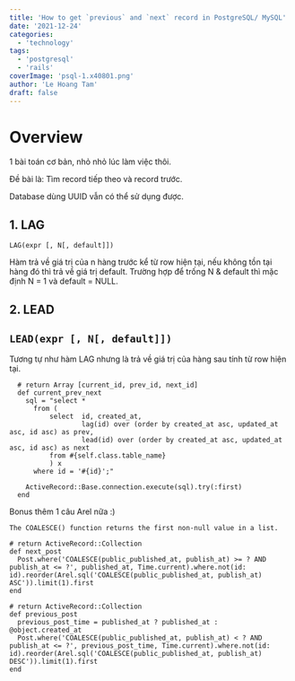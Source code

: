 ```yaml
---
title: 'How to get `previous` and `next` record in PostgreSQL/ MySQL'
date: '2021-12-24'
categories:
  - 'technology'
tags:
  - 'postgresql'
  - 'rails'
coverImage: 'psql-1.x40801.png'
author: 'Le Hoang Tam'
draft: false
---
```


# Overview

<TOCInline toc={props.toc} exclude="Overview" toHeading={2} />1 bài toán cơ bản, nhỏ nhỏ lúc làm
việc thôi.

Đề bài là: Tìm record tiếp theo và record trước.

Database dùng UUID vẫn có thể sử dụng được.

## 1\. LAG

`LAG(expr [, N[, default]])`

Hàm trả về giá trị của n hàng trước kể từ row hiện tại, nếu không tồn tại hàng đó thì trả về giá trị default. Trường hợp để trống N & default thì mặc định N = 1 và default = NULL.

## 2\. LEAD

## `LEAD(expr [, N[, default]])`

Tương tự như hàm LAG nhưng là trả về giá trị của hàng sau tính từ row hiện tại.

```
  # return Array [current_id, prev_id, next_id]
  def current_prev_next
    sql = "select *
      from (
          select  id, created_at,
                  lag(id) over (order by created_at asc, updated_at asc, id asc) as prev,
                  lead(id) over (order by created_at asc, updated_at asc, id asc) as next
          from #{self.class.table_name}
          ) x
      where id = '#{id}';"

    ActiveRecord::Base.connection.execute(sql).try(:first)
  end
```

Bonus thêm 1 câu Arel nữa :)

`The COALESCE() function returns the first non-null value in a list.`

```
# return ActiveRecord::Collection
def next_post
  Post.where('COALESCE(public_published_at, publish_at) >= ? AND publish_at <= ?', published_at, Time.current).where.not(id: id).reorder(Arel.sql('COALESCE(public_published_at, publish_at) ASC')).limit(1).first
end

# return ActiveRecord::Collection
def previous_post
  previous_post_time = published_at ? published_at : @object.created_at
  Post.where('COALESCE(public_published_at, publish_at) < ? AND publish_at <= ?', previous_post_time, Time.current).where.not(id: id).reorder(Arel.sql('COALESCE(public_published_at, publish_at) DESC')).limit(1).first
end
```
